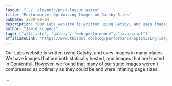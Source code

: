 ```yaml
---
layout: "../../layouts/post-layout.astro"
title: "Performance: Optimizing Images on Gatsby Sites"
pubDate: 2020-08-04
description: "Our Labs website is written using Gatsby, and uses images in many places. We have images that are both statically hosted, and images that are hosted in Contentful. However, we found that many of our static images weren't compressed as optimally as they could be and were inflating page sizes."
author: "Jamie Kuppens"
tags: ["affiliate", "gatsby", "web-performance", "javascript"]
affiliateLink: "https://www.thisdot.co/blog/performance-optimizing-images-on-gatsby-sites"
---
```


Our Labs website is written using Gatsby, and uses images in many places. We have images that are
both statically hosted, and images that are hosted in Contentful. However, we found that many of our
static images weren't compressed as optimally as they could be and were inflating page sizes.

...
